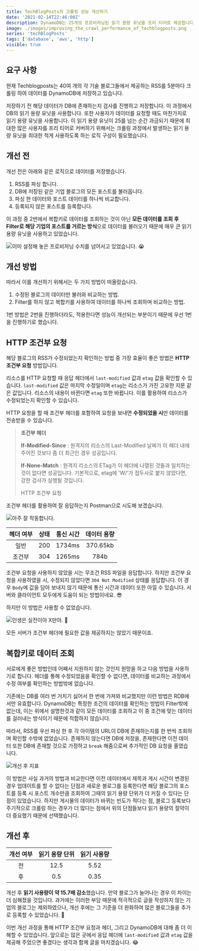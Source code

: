 ```yaml
---
title: TechBlogPosts의 크롤링 성능 개선하기
date: '2021-02-14T22:46:00Z'
description: DynamoDB는 25개의 프로비저닝된 읽기 용량 유닛을 프리 티어로 제공합니다. 하지만 기존에 크롤링 하던 로직으로는 데이터가 늘어날수록 읽기 용량 유닛의 사용량이 크롤링 사이트를 추가하기 부담스러울 정도로 빠르게 증가하기 시작했는데요, 그 이유와 개선 방법을 알아보았습니다.
image: ./images/improving_the_crawl_performance_of_techblogposts.png
series: 'techBlogPosts'
tags: ['database', 'aws', 'http']
visible: true
---
```


## 요구 사항

현재 <ExternalLink href="https://techblogposts.com">Techblogposts</ExternalLink>는
40여 개의 각 기술 블로그들에서 제공하는 RSS를 5분마다 크롤링 하여 데이터를 DynamoDB에 저장하고 있습니다.

저장하기 전 해당 데이터가 DB에 존재하는지 검사를 진행하고 저장합니다. 이 과정에서 DB의 읽기 용량 유닛을 사용합니다.
또한 사용자가 데이터를 요청할 때도 마찬가지로 읽기 용량 유닛을 사용합니다.
이 읽기 용량 유닛이 25를 넘는 순간 과금되기 때문에 최대한 많은 사용자를 프리 티어로 커버하기 위해서는
크롤링 과정에서 발생하는 읽기 용량 유닛을 최대한 적게 사용하도록 하는 로직 구성이 필요했습니다.

## 개선 전

개선 전은 아래와 같은 로직으로 데이터를 저장했습니다.

1. RSS를 파싱 합니다.
2. DB에 저장된 같은 기업 블로그의 모든 포스트를 불러옵니다.
3. 파싱 한 데이터와 포스트 데이터를 하나씩 비교합니다.
4. 등록되지 않은 포스트를 등록합니다.

이 과정 중 2번에서 복합키로 데이터를 조회하는 것이 아닌 **모든 데이터를 조회 후 Filter로 해당 기업의 포스트를 거르는 방식**으로
데이터를 불러오기 때문에 매우 큰 읽기 용량 유닛을 사용하고 있었습니다.

![이미 설정해 놓은 프로비저닝 수치를 넘어서고 있었습니다. 😭](./images/before_improvement.jpg)

## 개선 방법

따라서 이를 개선하기 위해서는 두 가지 방법이 떠올랐습니다.

1. 수정된 블로그의 데이터만 불러와 비교하는 방법.
2. Filter를 하지 않고 복합키를 사용하여 데이터를 하나씩 조회하며 비교하는 방법.

1번 방법은 2번을 진행하더라도, 적용한다면 성능이 개선되는 부분이기 때문에 우선 1번을 진행하기로 했습니다.

## HTTP 조건부 요청

해당 블로그의 RSS가 수정되었는지 확인하는 방법 중 가장 효율이 좋은 방법은 **HTTP 조건부 요청** 방법입니다.

리소스를 HTTP 요청할 때 응답 헤더에서 `last-modified` 값과 `etag` 값을 확인할 수 있습니다.
`last-modified` 값은 마지막 수정일이며 `etag`는 리소스가 가진 고유한 지문 같은 값입니다. 리소스의 내용이 바뀐다면 `etag` 또한 바뀝니다.
이를 활용하여 리소스가 수정되었는지 확인할 수 있습니다.

HTTP 요청을 할 때 조건부 헤더를 포함하여 요청을 보내면 **수정되었을 시**만 데이터를 전송받을 수 있습니다.

> **조건부 헤더**
>
> **If-Modified-Since** : 원격지의 리소스의 Last-Modified 날짜가 이 헤더 내에 주어진 것보다 좀 더 최근인 경우 성공입니다.
>
> **If-None-Match** : 원격지 리소스의 ETag가 이 헤더에 나열된 것들과 일치하는 것이 없다면 성공입니다. 기본적으로, etag에 'W/'가 접두사로 붙지 않았다면, 강한 검사가 실행될 것입니다.
>
> <ExternalLink href="https://developer.mozilla.org/ko/docs/Web/HTTP/Conditional_requests">
>   HTTP 조건부 요청
> </ExternalLink>

조건부 헤더를 활용하여 잘 응답하는지 Postman으로 시도해 보겠습니다.

![아주 잘 작동합니다.](./images/conditional_requests.jpg)

| 헤더 여부 | 상태 | 통신 시간 | 데이터 용량 |
| :-------: | :--: | :-------: | :---------: |
|   일반    | 200  |  1734ms   |  370.65kb   |
|  조건부   | 304  |  1265ms   |    784b     |

조건부 요청을 사용하지 않았을 시는 무조건 RSS 파일을 응답합니다.
하지만 조건부 요청을 사용하였을 시, 수정되지 않았다면 `304 Not Modified` 상태를 응답합니다.
이 경우 `Body`에 값을 담아 보내지 않기 때문에 통신 시간과 데이터 또한 아낄 수 있습니다.
서버와 클라이언트 모두에게 도움이 되는 방법이네요. 😎

하지만 이 방법은 사용할 수 없었습니다.

![인생은 실전이야 X만아. 🤭](./images/different_responses.jpg)

모든 서버가 조건부 헤더에 필요한 값을 제공하지는 않았기 때문이죠.

## 복합키로 데이터 조회

서로에게 좋은 방법인데 어째서 지원하지 않는 것인지 원망을 하고 다음 방법을 사용하기로 합니다.
헤더를 통해 수정되었음을 확인할 수 없다면, 데이터를 비교하는 과정에서 수정 여부를 확인하는 방법밖에 없습니다.

기존에는 DB를 여러 번 거치기 싫어서 한 번에 가져와 비교했지만 이런 방법은 RDB에서만 유효합니다.
DynamoDB는 특정한 조건의 데이터를 확인하는 방법이 Filter밖에 없는데, 이는 위에서 설명한것과 같이 모든 데이터를 조회하고
이 중 조건에 맞는 데이터를 걸러내는 방식이기 때문에 적합하지 않습니다.

따라서, RSS를 우선 파싱 한 후 각 아이템의 URL이 DB에 존재하는지를 한 번씩 조회하며 확인할 수밖에 없었습니다.
존재하지 않는다면 DB에 저장을, 존재한다면 이전 데이터 또한 DB에 존재할 것으로 가정하고 `break` 해줌으로써 추가적인 DB 요청을 줄였습니다.

![개선 후 지표](./images/after_improvement.jpg)

이 방법은 사실 과거의 방법과 비교한다면 이전 데이터에서 제목과 게시 시간이 변경된 경우 업데이트를 할 수 없다는 단점과
새로운 블로그를 등록한다면 해당 블로그의 포스트를 등록 시
포스트 개수만큼 조회하여 그때의 읽기 용량 단위가 더 커질 수 있다는 단점이 있었습니다.
하지만 게시물의 데이터가 바뀌는 빈도가 적다는 점, 블로그 등록보다 주기적으로 크롤링 하는 경우가 더 많다는 점에서
위의 단점들보다 읽기 용량의 절약이 더 중요했기 때문에 선택했습니다.

## 개선 후

| 개선 여부 | 읽기 용량 단위 | 읽기 사용량 |
| :-------: | :------------: | :---------: |
|    전     |      12.5      |    5.52     |
|    후     |      0.5       |    0.35     |

개선 후 **읽기 사용량이 약 15.7배 감소**했습니다. 만약 블로그가 늘어나는 경우 이 차이는 더 심해졌을 것입니다.
과거에는 이러한 부담 때문에 적극적으로 글을 작성하지 않는 기업의 블로그는 제외하였으나,
개선 후에는 그 기준을 더 완화하여 많은 블로그들을 추가로 등록할 수 있었습니다. 🎉

이번 개선 과정을 통해 HTTP 조건부 요청과 헤더, 그리고 DynamoDB에 대해 좀 더 이해할 수 있었습니다.
앞으로는 많은 곳에서 응답 헤더에 `last-modified` 값과 `etag` 값을 제공해 주었으면 좋겠다는 생각과 함께 글을 마치겠습니다. 😂
